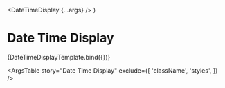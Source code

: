
<Meta title="Core/Typography/Date Time Display" component={DateTimeDisplay} />

  <DateTimeDisplay {...args} />
)

# Date Time Display

<Canvas>
  <Story
  name="Date Time Display"
  args={{
    value: Date.now(),
    displayTime: true,
  }}
  argTypes={{
    value: {
      description: 'The date and time string to display',
      control: {
        type: 'date',
      }
    },
    displayTime: {
      description: 'If true displays time component of the date and time provided.',
    },
    format: {
      description: 'String that specifies a luxon compatible format to use.',
    },
    humanizeCutoff: {
      description: 'If the date and time provided is within the designated time frame then the date is displayed as a relative date.'
    }
  }}>
    {DateTimeDisplayTemplate.bind({})}
  </Story>
</Canvas>

<ArgsTable
  story="Date Time Display"
  exclude={[
    'className',
    'styles',
  ]}
/>